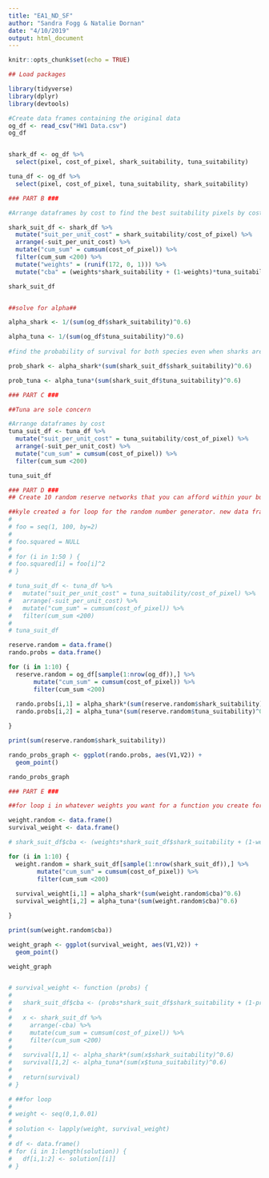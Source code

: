 ```yaml
---
title: "EA1_ND_SF"
author: "Sandra Fogg & Natalie Dornan"
date: "4/10/2019"
output: html_document
---
```


```r
knitr::opts_chunk$set(echo = TRUE)
```

```r
## Load packages

library(tidyverse)
library(dplyr)
library(devtools)
```

```r
#Create data frames containing the original data
og_df <- read_csv("HW1 Data.csv") 
og_df


shark_df <- og_df %>% 
  select(pixel, cost_of_pixel, shark_suitability, tuna_suitability)

tuna_df <- og_df %>% 
  select(pixel, cost_of_pixel, tuna_suitability, shark_suitability)
```


```r

### PART B ###

#Arrange dataframes by cost to find the best suitability pixels by cost

shark_suit_df <- shark_df %>% 
  mutate("suit_per_unit_cost" = shark_suitability/cost_of_pixel) %>% 
  arrange(-suit_per_unit_cost) %>%
  mutate("cum_sum" = cumsum(cost_of_pixel)) %>%
  filter(cum_sum <200) %>%
  mutate("weights" = (runif(172, 0, 1))) %>%
  mutate("cba" = (weights*shark_suitability + (1-weights)*tuna_suitability)/cost_of_pixel)

shark_suit_df


##solve for alpha##

alpha_shark <- 1/(sum(og_df$shark_suitability)^0.6)

alpha_tuna <- 1/(sum(og_df$tuna_suitability)^0.6)
  
#find the probability of survival for both species even when sharks are sole concern

prob_shark <- alpha_shark*(sum(shark_suit_df$shark_suitability)^0.6)

prob_tuna <- alpha_tuna*(sum(shark_suit_df$tuna_suitability)^0.6)


```


```r

### PART C ###

##Tuna are sole concern

#Arrange dataframes by cost
tuna_suit_df <- tuna_df %>% 
  mutate("suit_per_unit_cost" = tuna_suitability/cost_of_pixel) %>% 
  arrange(-suit_per_unit_cost) %>%
  mutate("cum_sum" = cumsum(cost_of_pixel)) %>%
  filter(cum_sum <200)

tuna_suit_df

```


```r

### PART D ###
## Create 10 random reserve networks that you can afford within your budget. Show probability performance on a figure. 

##kyle created a for loop for the random number generator. new data frame, shark prob calc tuna prob calc
# 
# foo = seq(1, 100, by=2)
# 
# foo.squared = NULL
# 
# for (i in 1:50 ) {
# foo.squared[i] = foo[i]^2
# }

# tuna_suit_df <- tuna_df %>% 
#   mutate("suit_per_unit_cost" = tuna_suitability/cost_of_pixel) %>% 
#   arrange(-suit_per_unit_cost) %>%
#   mutate("cum_sum" = cumsum(cost_of_pixel)) %>%
#   filter(cum_sum <200)
# 
# tuna_suit_df

reserve.random = data.frame()
rando.probs = data.frame()

for (i in 1:10) {
  reserve.random = og_df[sample(1:nrow(og_df)),] %>%
       mutate("cum_sum" = cumsum(cost_of_pixel)) %>%
       filter(cum_sum <200) 
  
  rando.probs[i,1] = alpha_shark*(sum(reserve.random$shark_suitability)^0.6)
  rando.probs[i,2] = alpha_tuna*(sum(reserve.random$tuna_suitability)^0.6)

}

print(sum(reserve.random$shark_suitability))

rando_probs_graph <- ggplot(rando.probs, aes(V1,V2)) +
  geom_point()

rando_probs_graph

```


```r

### PART E ###

##for loop i in whatever weights you want for a function you create for the probability calculation

weight.random <- data.frame()
survival_weight <- data.frame()

# shark_suit_df$cba <- (weights*shark_suit_df$shark_suitability + (1-weights)*shark_suit_df$tuna_suitability)/shark_suit_df$cost_of_pixel

for (i in 1:10) {
  weight.random = shark_suit_df[sample(1:nrow(shark_suit_df)),] %>%
        mutate("cum_sum" = cumsum(cost_of_pixel)) %>%
        filter(cum_sum <200) 
  
  survival_weight[i,1] = alpha_shark*(sum(weight.random$cba)^0.6)
  survival_weight[i,2] = alpha_tuna*(sum(weight.random$cba)^0.6)

}

print(sum(weight.random$cba))

weight_graph <- ggplot(survival_weight, aes(V1,V2)) +
  geom_point()

weight_graph


# survival_weight <- function (probs) {
#   
#   shark_suit_df$cba <- (probs*shark_suit_df$shark_suitability + (1-probs)*shark_suit_df$tuna_suitability)/shark_suit_df$cost_of_pixel
#   
#   x <- shark_suit_df %>%
#     arrange(-cba) %>%
#     mutate(cum_sum = cumsum(cost_of_pixel)) %>%
#     filter(cum_sum <200)
#   
#   survival[1,1] <- alpha_shark*(sum(x$shark_suitability)^0.6)
#   survival[1,2] <- alpha_tuna*(sum(x$tuna_suitability)^0.6)
#   
#   return(survival)
# }

# ##for loop
# 
# weight <- seq(0,1,0.01)
# 
# solution <- lapply(weight, survival_weight)
# 
# df <- data.frame()
# for (i in 1:length(solution)) {
#   df[i,1:2] <- solution[[i]]
# }



```


```r


```


